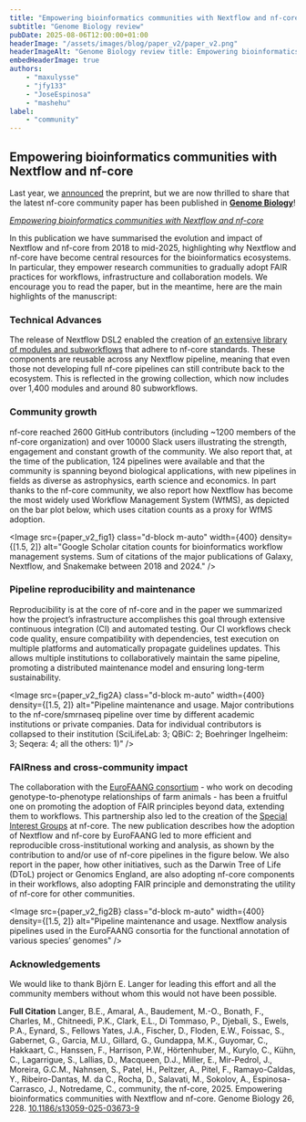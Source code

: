 ```yaml
---
title: "Empowering bioinformatics communities with Nextflow and nf-core"
subtitle: "Genome Biology review"
pubDate: 2025-08-06T12:00:00+01:00
headerImage: "/assets/images/blog/paper_v2/paper_v2.png"
headerImageAlt: "Genome Biology review title: Empowering bioinformatics communities with Nextflow and nf-core"
embedHeaderImage: true
authors:
    - "maxulysse"
    - "jfy133"
    - "JoseEspinosa"
    - "mashehu"
label:
    - "community"
---
```



## Empowering bioinformatics communities with Nextflow and nf-core

Last year, we [announced](https://bsky.app/profile/nf-co.re/post/3ksi4mr6uyl25) the preprint, but we are now thrilled to share that the latest nf-core community paper has been published in [**Genome Biology**](https://doi.org/10.1186/s13059-025-03673-9)!

[_Empowering bioinformatics communities with Nextflow and nf-core_](https://doi.org/10.1186/s13059-025-03673-9)

In this publication we have summarised the evolution and impact of Nextflow and nf-core from 2018 to mid-2025, highlighting why Nextflow and nf-core have become central resources for the bioinformatics ecosystems.
In particular, they empower research communities to gradually adopt FAIR practices for workflows, infrastructure and collaboration models.
We encourage you to read the paper, but in the meantime, here are the main highlights of the manuscript:

### Technical Advances

The release of Nextflow DSL2 enabled the creation of [an extensive library of modules and subworkflows](https://nf-co.re/modules/) that adhere to nf-core standards.
These components are reusable across any Nextflow pipeline, meaning that even those not developing full nf-core pipelines can still contribute back to the ecosystem.
This is reflected in the growing collection, which now includes over 1,400 modules and around 80 subworkflows.

### Community growth

nf-core reached 2600 GitHub contributors (including ~1200 members of the nf-core organization) and over 10000 Slack users illustrating the strength, engagement and constant growth of the community.
We also report that, at the time of the publication, 124 pipelines were available and that the community is spanning beyond biological applications, with new pipelines in fields as diverse as astrophysics, earth science and economics.
In part thanks to the nf-core community, we also report how Nextflow has become the most widely used Workflow Management System (WfMS), as depicted on the bar plot below, which uses citation counts as a proxy for WfMS adoption.

<Image
    src={paper_v2_fig1}
    class="d-block m-auto"
    width={400}
    density={[1.5, 2]}
    alt="Google Scholar citation counts for bioinformatics workflow management systems. Sum of citations of the major publications of Galaxy, Nextflow, and Snakemake between 2018 and 2024."
/>

### Pipeline reproducibility and maintenance

Reproducibility is at the core of nf-core and in the paper we summarized how the project’s infrastructure accomplishes this goal through extensive continuous integration (CI) and automated testing.
Our CI workflows check code quality, ensure compatibility with dependencies, test execution on multiple platforms and automatically propagate guidelines updates.
This allows multiple institutions to collaboratively maintain the same pipeline, promoting a distributed maintenance model and ensuring long-term sustainability.

<Image
    src={paper_v2_fig2A}
    class="d-block m-auto"
    width={400}
    density={[1.5, 2]}
    alt="Pipeline maintenance and usage. Major contributions to the nf-core/smrnaseq pipeline over time by different academic institutions or private companies. Data for individual contributors is collapsed to their institution (SciLifeLab: 3; QBiC: 2; Boehringer Ingelheim: 3; Seqera: 4; all the others: 1)"
/>

### FAIRness and cross-community impact

The collaboration with the [EuroFAANG consortium](https://eurofaang.eu/) - who work on decoding genotype-to-phenotype relationships of farm animals - has been a fruitful one on promoting the adoption of FAIR principles beyond data, extending them to workflows.
This partnership also led to the creation of the [Special Interest Groups](https://nf-co.re/blog/2024/special_interest_groups) at nf-core.
The new publication describes how the adoption of Nextflow and nf-core by EuroFAANG led to more efficient and reproducible cross-institutional working and analysis, as shown by the contribution to and/or use of nf-core pipelines in the figure below.
We also report in the paper, how other initiatives, such as the Darwin Tree of Life (DToL) project or Genomics England, are also adopting nf-core components in their workflows, also adopting FAIR principle and demonstrating the utility of nf-core for other communities.

<Image
    src={paper_v2_fig2B}
    class="d-block m-auto"
    width={400}
    density={[1.5, 2]}
    alt="Pipeline maintenance and usage. Nextflow analysis pipelines used in the EuroFAANG consortia for the functional annotation of various species’ genomes"
/>

### Acknowledgements

We would like to thank Björn E. Langer for leading this effort and all the community members without whom this would not have been possible.

**Full Citation**
Langer, B.E., Amaral, A., Baudement, M.-O., Bonath, F., Charles, M., Chitneedi, P.K., Clark, E.L., Di Tommaso, P., Djebali, S., Ewels, P.A., Eynard, S., Fellows Yates, J.A., Fischer, D., Floden, E.W., Foissac, S., Gabernet, G., Garcia, M.U., Gillard, G., Gundappa, M.K., Guyomar, C., Hakkaart, C., Hanssen, F., Harrison, P.W., Hörtenhuber, M., Kurylo, C., Kühn, C., Lagarrigue, S., Lallias, D., Macqueen, D.J., Miller, E., Mir-Pedrol, J., Moreira, G.C.M., Nahnsen, S., Patel, H., Peltzer, A., Pitel, F., Ramayo-Caldas, Y., Ribeiro-Dantas, M. da C., Rocha, D., Salavati, M., Sokolov, A., Espinosa-Carrasco, J., Notredame, C., community, the nf-core, 2025. Empowering bioinformatics communities with Nextflow and nf-core. Genome Biology 26, 228.
[10.1186/s13059-025-03673-9](https://doi.org/10.1186/s13059-025-03673-9)
